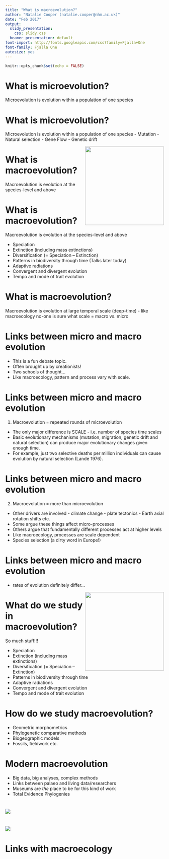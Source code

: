 ```yaml
---
title: "What is macroevolution?"
author: "Natalie Cooper (natalie.cooper@nhm.ac.uk)"
date: "Feb 2017"
output:
  slidy_presentation:
    css: slidy.css
  beamer_presentation: default
font-import: http://fonts.googleapis.com/css?family=Fjalla+One
font-family: Fjalla One
autosize: yes
---
```


```r
knitr::opts_chunk$set(echo = FALSE)
```

# What is microevolution?

Microevolution is evolution within a population of one species

# What is microevolution?

Microevolution is evolution within a population of one species
- Mutation
- Natural selection
- Gene Flow
- Genetic drift

<img src="images/microevo.png" width = 250 height = 250 align = "right">

# What is macroevolution?

Macroevolution is evolution at the species-level and above

# What is macroevolution?

Macroevolution is evolution at the species-level and above

- Speciation
- Extinction (including mass extinctions)
- Diversification (= Speciation – Extinction)
- Patterns in biodiversity through time (Talks later today)
- Adaptive radiations
- Convergent and divergent evolution
- Tempo and mode of trait evolution

# What is macroevolution?

Macroevolution is evolution at large temporal scale (deep-time)
- like macroecology no-one is sure what scale = macro vs. micro

# Links between micro and macro evolution

- This is a fun debate topic.
- Often brought up by creationists!
- Two schools of thought...
- Like macroecology, pattern and process vary with scale.

# Links between micro and macro evolution

1. Macroevolution = repeated rounds of microevolution
- The only major difference is SCALE 
        - i.e. number of species time scales
- Basic evolutionary mechanisms (mutation, migration, genetic drift and natural selection) can produce major evolutionary changes given enough time.
- For example, just two selective deaths per million individuals can cause evolution by natural selection (Lande 1976). 

# Links between micro and macro evolution

2. Macroevolution = more than microevolution
- Other drivers are involved 
        - climate change
        - plate tectonics
        - Earth axial rotation shifts etc.
- Some argue these things affect micro-processes
- Others argue that fundamentally different processes act at higher levels
- Like macroecology, processes are scale dependent
- Species selection (a dirty word in Europe!)

# Links between micro and macro evolution

- rates of evolution definitely differ...

<center><img src="images/rates.png" width = 250 height = 250 align = "right"></center>

# What do we study in macroevolution?

So much stuff!!!

- Speciation
- Extinction (including mass extinctions)
- Diversification (= Speciation – Extinction)
- Patterns in biodiversity through time
- Adaptive radiations
- Convergent and divergent evolution
- Tempo and mode of trait evolution

# How do we study macroevolution?

- Geometric morphometrics
- Phylogenetic comparative methods
- Biogeographic models
- Fossils, fieldwork etc.


# Modern macroevolution

- Big data, big analyses, complex methods
- Links between palaeo and living data/researchers
- Museums are *the* place to be for this kind of work
- Total Evidence Phylogenies 


# {.cover}

<img class="cover" src="images/leebeck.png">

# {.cover}

<img class="cover" src="images/bervprum.png">

# Links with macroecology

